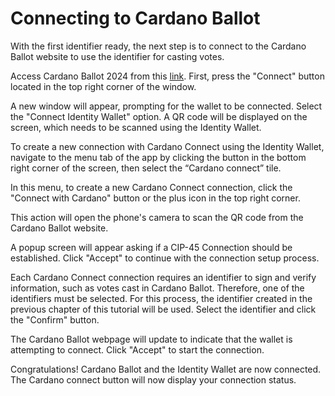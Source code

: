 # Connecting to Cardano Ballot

With the first identifier ready, the next step is to connect to the Cardano Ballot website to use the identifier for casting votes.

Access Cardano Ballot 2024 from this [link](https://voting.summit.cardano.org/). First, press the "Connect" button located in the top right corner of the window.

A new window will appear, prompting for the wallet to be connected. Select the "Connect Identity Wallet" option. A QR code will be displayed on the screen, which needs to be scanned using the Identity Wallet.

To create a new connection with Cardano Connect using the Identity Wallet, navigate to the menu tab of the app by clicking the button in the bottom right corner of the screen, then select the “Cardano connect” tile.

In this menu, to create a new Cardano Connect connection, click the "Connect with Cardano" button or the plus icon in the top right corner.

This action will open the phone's camera to scan the QR code from the Cardano Ballot website.

A popup screen will appear asking if a CIP-45 Connection should be established. Click "Accept" to continue with the connection setup process.

Each Cardano Connect connection requires an identifier to sign and verify information, such as votes cast in Cardano Ballot. Therefore, one of the identifiers must be selected. For this process, the identifier created in the previous chapter of this tutorial will be used. Select the identifier and click the "Confirm" button.

The Cardano Ballot webpage will update to indicate that the wallet is attempting to connect. Click "Accept" to start the connection.

Congratulations! Cardano Ballot and the Identity Wallet are now connected. The Cardano connect button will now display your connection status.
